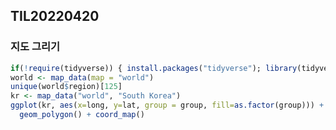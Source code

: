 ## TIL20220420

### 지도 그리기

```r
if(!require(tidyverse)) { install.packages("tidyverse"); library(tidyverse); }
world <- map_data(map = "world")
unique(world$region)[125]
kr <- map_data("world", "South Korea")
ggplot(kr, aes(x=long, y=lat, group = group, fill=as.factor(group))) +
  geom_polygon() + coord_map()
```

